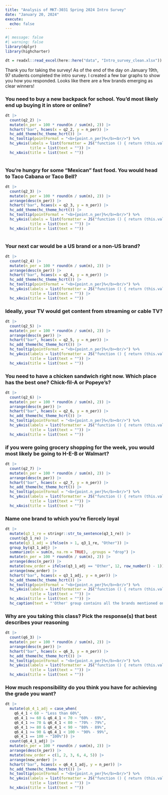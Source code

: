 ```yaml
---
title: "Analysis of MKT-3031 Spring 2024 Intro Survey"
date: "January 20, 2024"
execute: 
  echo: false
---
```


```r
#| message: false
#| warning: false
library(dplyr)
library(highcharter)
```

```r
dt = readxl::read_excel(here::here("data", "Intro_survey_clean.xlsx")) |> janitor::clean_names()
```

Thank you for taking the survey! As of the end of the day on January 19th, 97 students completed the intro survey. I created a few bar graphs to show you how you responded. Looks like there are a few brands emerging as clear winners!

### You need to buy a new backpack for school. You'd most likely end up buying it in store or online?

```r
dt |> 
  count(q2_2) |> 
  mutate(n_per = 100 * round(n / sum(n), 2)) |> 
  hchart("bar", hcaes(x = q2_2, y = n_per)) |> 
  hc_add_theme(hc_theme_hcrt()) |> 
  hc_tooltip(pointFormat = "<b>{point.n_per}%</b><br/>") %>%
  hc_yAxis(labels = list(formatter = JS("function () { return (this.value).toFixed(0) + '%'; }")),
           title = list(text = "")) |> 
  hc_xAxis(title = list(text = ""))
  
```


### You're hungry for some "Mexican" fast food. You would head to Taco Cabana or Taco Bell?

```r

dt |> 
  count(q2_3) |> 
  mutate(n_per = 100 * round(n / sum(n), 2)) |> 
  arrange(desc(n_per)) |> 
  hchart("bar", hcaes(x = q2_3, y = n_per)) |> 
  hc_add_theme(hc_theme_hcrt()) |> 
  hc_tooltip(pointFormat = "<b>{point.n_per}%</b><br/>") %>%
  hc_yAxis(labels = list(formatter = JS("function () { return (this.value).toFixed(0) + '%'; }")),
           title = list(text = "")) |> 
  hc_xAxis(title = list(text = ""))
  

```

### Your next car would be a US brand or a non-US brand?

```r
dt |> 
  count(q2_4) |> 
  mutate(n_per = 100 * round(n / sum(n), 2)) |> 
  arrange(desc(n_per)) |>
  hchart("bar", hcaes(x = q2_4, y = n_per)) |> 
  hc_add_theme(hc_theme_hcrt()) |> 
  hc_tooltip(pointFormat = "<b>{point.n_per}%</b><br/>") %>%
  hc_yAxis(labels = list(formatter = JS("function () { return (this.value).toFixed(0) + '%'; }")),
           title = list(text = "")) |> 
  hc_xAxis(title = list(text = ""))
```

### Ideally, your TV would get content from streaming or cable TV?

```r
dt |> 
  count(q2_5) |> 
  mutate(n_per = 100 * round(n / sum(n), 2)) |> 
  arrange(desc(n_per)) |>
  hchart("bar", hcaes(x = q2_5, y = n_per)) |> 
  hc_add_theme(hc_theme_hcrt()) |> 
  hc_tooltip(pointFormat = "<b>{point.n_per}%</b><br/>") %>%
  hc_yAxis(labels = list(formatter = JS("function () { return (this.value).toFixed(0) + '%'; }")),
           title = list(text = "")) |> 
  hc_xAxis(title = list(text = ""))
```


### You need to have a chicken sandwich right now. Which place has the best one? Chick-fil-A or Popeye's?

```r
dt |> 
  count(q2_6) |> 
  mutate(n_per = 100 * round(n / sum(n), 2)) |> 
  arrange(desc(n_per)) |>
  hchart("bar", hcaes(x = q2_6, y = n_per)) |> 
  hc_add_theme(hc_theme_hcrt()) |> 
  hc_tooltip(pointFormat = "<b>{point.n_per}%</b><br/>") %>%
  hc_yAxis(labels = list(formatter = JS("function () { return (this.value).toFixed(0) + '%'; }")),
           title = list(text = "")) |> 
  hc_xAxis(title = list(text = ""))
```

### if you were going grocery shopping for the week, you would most likely be going to H-E-B or Walmart?

```r
dt |> 
  count(q2_7) |> 
  mutate(n_per = 100 * round(n / sum(n), 2)) |> 
  arrange(desc(n_per)) |>
  hchart("bar", hcaes(x = q2_7, y = n_per)) |> 
  hc_add_theme(hc_theme_hcrt()) |> 
  hc_tooltip(pointFormat = "<b>{point.n_per}%</b><br/>") %>%
  hc_yAxis(labels = list(formatter = JS("function () { return (this.value).toFixed(0) + '%'; }")),
           title = list(text = "")) |> 
  hc_xAxis(title = list(text = ""))
```

### Name one brand to which you're fiercely loyal

```r
dt |> 
  mutate(q3_1_re = stringr::str_to_sentence(q3_1_re)) |> 
  count(q3_1_re) |> 
  mutate(q3_1_adj = ifelse(n > 1, q3_1_re, "Other")) |> 
  group_by(q3_1_adj) |> 
  summarize(n = sum(n, na.rm = TRUE), .groups = "drop") |> 
  mutate(n_per = 100 * round(n / sum(n), 2)) |> 
  arrange(desc(n_per)) |> 
  mutate(new_order = ifelse(q3_1_adj == "Other", 12, row_number() - 1)) |> 
  arrange(new_order) |> 
  hchart("bar", hcaes(x = q3_1_adj, y = n_per)) |> 
  hc_add_theme(hc_theme_hcrt()) |> 
  hc_tooltip(pointFormat = "<b>{point.n_per}%</b><br/>") %>%
  hc_yAxis(labels = list(formatter = JS("function () { return (this.value).toFixed(0) + '%'; }")),
           title = list(text = "")) |> 
  hc_xAxis(title = list(text = "")) |> 
  hc_caption(text = "'Other' group contains all the brands mentioned only once.")
```


### Why are you taking this class? Pick the response(s) that best describes your reasoning

```r
dt |> 
  count(q6_3) |> 
  mutate(n_per = 100 * round(n / sum(n), 2)) |> 
  arrange(desc(n_per)) |>
  hchart("bar", hcaes(x = q6_3, y = n_per)) |> 
  hc_add_theme(hc_theme_hcrt()) |> 
  hc_tooltip(pointFormat = "<b>{point.n_per}%</b><br/>") %>%
  hc_yAxis(labels = list(formatter = JS("function () { return (this.value).toFixed(0) + '%'; }")),
           title = list(text = "")) |> 
  hc_xAxis(title = list(text = ""))
```


### How much responsibility do you think you have for achieving the grade you want?

```r
dt |> 
  mutate(q6_4_1_adj = case_when(
    q6_4_1 < 60 ~ "Less than 60%",
    q6_4_1 >= 60 & q6_4_1 < 70 ~ "60% - 69%",
    q6_4_1 >= 70 & q6_4_1 < 80 ~ "70% - 79%",
    q6_4_1 >= 80 & q6_4_1 < 90 ~ "80% - 89%",
    q6_4_1 >= 90 & q6_4_1 < 100 ~ "90% - 99%",
    q6_4_1 == 100 ~ "100%")) |> 
  count(q6_4_1_adj) |> 
  mutate(n_per = 100 * round(n / sum(n), 2)) |> 
  arrange(desc(n_per)) |>
  mutate(new_order = c(1, 2, 3, 6, 4, 5)) |>
  arrange(new_order) |> 
  hchart("bar", hcaes(x = q6_4_1_adj, y = n_per)) |> 
  hc_add_theme(hc_theme_hcrt()) |> 
  hc_tooltip(pointFormat = "<b>{point.n_per}%</b><br/>") %>%
  hc_yAxis(labels = list(formatter = JS("function () { return (this.value).toFixed(0) + '%'; }")),
           title = list(text = "")) |> 
  hc_xAxis(title = list(text = ""))
```
